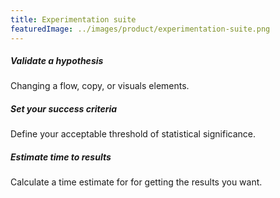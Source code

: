 ```yaml
---
title: Experimentation suite
featuredImage: ../images/product/experimentation-suite.png
---
```


<Section
    divider={false}
    title="Test changes in production with a suite that makes it easy to get the results you want."
    size="full"
    cols={3}
>
    <div>
        <h5>Validate a hypothesis</h5>
        <p>Changing a flow, copy, or visuals elements.</p>
    </div>
    <div>
        <h5>Set your success criteria</h5>
        <p>Define your acceptable threshold of statistical significance.</p>
    </div>
    <div>
        <h5>Estimate time to results</h5>
        <p>Calculate a time estimate for for getting the results you want.</p>
    </div>
</Section>

<TutorialsSlider topic="experimentation" />

<Section divider={false}>
    <Quote
        imageSource="/images/customers/taric.jpg"
        size="md"
        name="Taric Santos de Andrade"
        title="Product Manager, Vendasta"
        quote={`"I'm always trying to find the next experiment to run with PostHog. Every day, I'm checking reports and trying to push the boundaries by testing new hypotheses."`}
    />
</Section>
